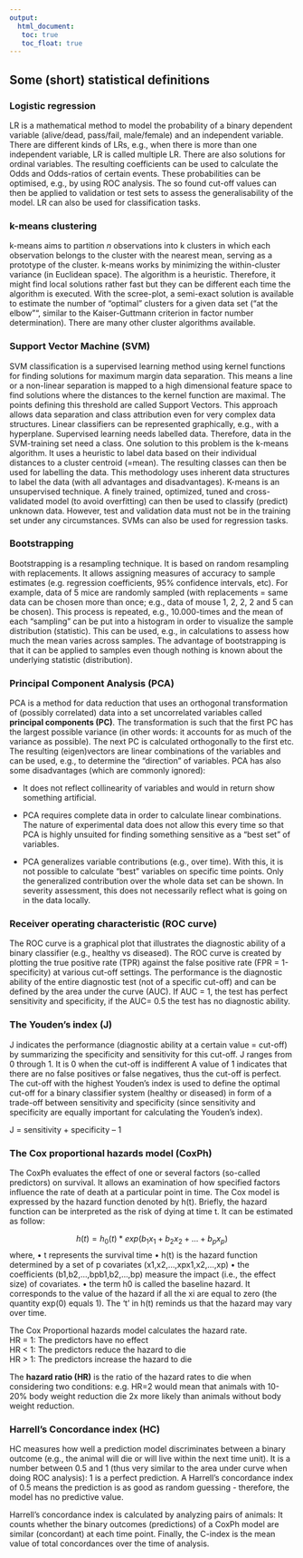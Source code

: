 ```yaml
---
output:
  html_document: 
   toc: true
   toc_float: true
---
```

  
## Some (short) statistical definitions


### Logistic regression
LR is a mathematical method to model the probability of a binary dependent variable (alive/dead, pass/fail, male/female) and an independent variable. There are different kinds of LRs, e.g., when there is more than one independent variable, LR is called multiple LR. There are also solutions for ordinal variables. The resulting coefficients can be used to calculate the Odds and Odds-ratios of certain events. These probabilities can be optimised, e.g., by using ROC analysis. The so found cut-off values can then be applied to validation or test sets to assess the generalisability of the model. LR can also be used for classification tasks. 

### k-means clustering
k-means aims to partition *n* observations into k clusters in which each observation belongs to the cluster with the nearest mean, serving as a prototype of the cluster. k-means works by minimizing the within-cluster variance (in Euclidean space). The algorithm is a heuristic. Therefore, it might find local solutions rather fast but they can be different each time the algorithm is executed. With the scree-plot, a semi-exact solution is available to estimate the number of "optimal" clusters for a given data set ("at the elbow"", similar to the Kaiser-Guttmann criterion in factor number determination). There are many other cluster algorithms available.


### Support Vector Machine (SVM)
SVM classification is a supervised learning method using kernel functions for finding solutions for maximum margin data separation. This means a line or a non-linear separation is mapped to a high dimensional feature space to find solutions where the distances to the kernel function are maximal. The points defining this threshold are called Support Vectors. This approach allows data separation and class attribution even for very complex data structures. Linear classifiers can be represented graphically, e.g., with a hyperplane. Supervised learning needs labelled data. Therefore, data in the SVM-training set need a class. One solution to this problem is the k-means algorithm. It uses a heuristic to label data based on their individual distances to a cluster centroid (=mean). The resulting classes can then be used for labelling the data. This methodology uses inherent data structures to label the data (with all advantages and disadvantages). K-means is an unsupervised technique. A finely trained, optimized, tuned and cross-validated model (to avoid overfitting) can then be used to classify (predict) unknown data. However, test and validation data must not be in the training set under any circumstances. SVMs can also be used for regression tasks.

### Bootstrapping 
Bootstrapping is a resampling technique. It is based on random resampling with replacements. It allows assigning measures of accuracy to sample estimates (e.g. regression coefficients, 95% confidence intervals, etc). For example, data of 5 mice are randomly sampled (with replacements = same data can be chosen more than once; e.g., data of mouse 1, 2, 2, 2 and 5 can be chosen). This process is repeated, e.g., 10.000-times and the mean of each “sampling” can be put into a histogram in order to visualize the sample distribution (statistic). This can be used, e.g., in calculations to assess how much the mean varies across samples. The advantage of bootstrapping is that it can be applied to samples even though nothing is known about the underlying statistic (distribution).

### Principal Component Analysis (PCA)
PCA is a method for data reduction that uses an orthogonal transformation of (possibly correlated) data into a set uncorrelated variables called **principal components (PC)**. The transformation is such that the first PC has the largest possible variance (in other words: it accounts for as much of the variance as possible). The next PC is calculated orthogonally to the first etc. The resulting (eigen)vectors are linear combinations of the variables and can be used, e.g., to determine the "direction" of variables. PCA has also some disadvantages (which are commonly ignored):

* It does not reflect collinearity of variables and would in return show something artificial.   

* PCA requires complete data in order to calculate linear combinations. The nature of experimental data does not allow this every time so that PCA is highly unsuited for finding something sensitive as a “best set” of variables.  

* PCA generalizes variable contributions (e.g., over time). With this, it is not possible to calculate "best" variables on specific time points. Only the generalized contribution over the whole data set can be shown. In severity assessment, this does not necessarily reflect what is going on in the data locally.

### Receiver operating characteristic (ROC curve)
The ROC curve is a graphical plot that illustrates the diagnostic ability of a binary classifier (e.g., healthy vs diseased). The ROC curve is created by plotting the true positive rate (TPR) against the false positive rate (FPR = 1-specificity) at various cut-off settings. The performance is the diagnostic ability of the entire diagnostic test (not of a specific cut-off) and can be defined by the area under the curve (AUC). If AUC = 1, the test has perfect sensitivity and specificity, if the AUC= 0.5 the test has no diagnostic ability.

### The Youden’s index (J)
J indicates the performance (diagnostic ability at a certain value = cut-off) by summarizing the specificity and sensitivity for this cut-off. J ranges from 0 through 1. It is 0 when the cut-off is indifferent A value of 1 indicates that there are no false positives or false negatives, thus the cut-off is perfect. The cut-off with the highest Youden’s index is used to define the optimal cut-off for a binary classifier system (healthy or diseased) in form of a trade-off between sensitivity and specificity (since sensitivity and specificity are equally important for calculating the Youden’s index).

J = sensitivity + specificity – 1

### The Cox proportional hazards model (CoxPh)
The CoxPh evaluates the effect of one or several factors (so-called predictors) on survival. It allows an examination of how specified factors influence the rate of death at a particular point in time. The Cox model is expressed by the hazard function denoted by h(t). Briefly, the hazard function can be interpreted as the risk of dying at time t. It can be estimated as follow:

$$h(t)=h_{0}(t)*exp(b_{1}x_{1}+b_{2}x_{2}+...+b_{p}x_{p})$$
where,
•	t represents the survival time
•	h(t) is the hazard function determined by a set of p covariates (x1,x2,...,xpx1,x2,...,xp)
•	the coefficients (b1,b2,...,bpb1,b2,...,bp) measure the impact (i.e., the effect size) of covariates.
•	the term h0 is called the baseline hazard. It corresponds to the value of the hazard if all the xi are equal to zero (the quantity exp(0) equals 1). The ‘t’ in h(t) reminds us that the hazard may vary over time.

The Cox Proportional hazards model calculates the hazard rate.   
HR = 1: The predictors have no effect  
HR < 1: The predictors reduce the hazard to die  
HR > 1: The predictors increase the hazard to die  

The **hazard ratio (HR)** is the ratio of the hazard rates to die when considering two conditions:
e.g. HR=2 would mean that animals with 10-20% body weight reduction die 2x more likely than animals without body weight reduction.


### Harrell’s Concordance index (HC)
HC measures how well a prediction model discriminates between a binary outcome (e.g., the animal will die or will live within the next time unit). It is a number between 0.5 and 1 (thus very similar to the area under curve when doing ROC analysis): 1 is a perfect prediction. A Harrell’s concordance index of 0.5 means the prediction is as good as random guessing - therefore, the model has no predictive value. 

Harrell’s concordance index is calculated by analyzing pairs of animals: 
It counts whether the binary outcomes (predictions) of a CoxPh model are similar (concordant) at each time point. Finally, the C-index is the mean value of total concordances over the time of analysis. 



